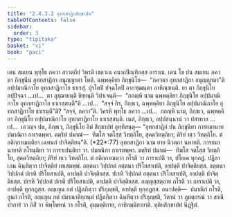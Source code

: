 ```yaml
---
title: "2.4.3.2 อุทกสาฏิกสิกฺขาปท"
tableOfContents: false
sidebar:
  order: 3
type: "tipitaka"
basket: "vi"
book: "paci"
---
```



<DynamicBreadcrumb />

<Division number="887" book="paci">

<Paragraph number="2791" book="paci">
เตน สมเยน พุทฺโธ ภควา สาวตฺถิยํ วิหรติ เชตวเน อนาถปิณฺฑิกสฺส อาราเม. เตน โข ปน สมเยน ภควตา ภิกฺขุนีนํ อุทกสาฏิกา อนุญฺญาตา โหติ. ฉพฺพคฺคิยา ภิกฺขุนิโย—  “ภควตา อุทกสาฏิกา อนุญฺญาตา”ติ อปฺปมาณิกาโย อุทกสาฏิกาโย ธาเรสุํ. ปุรโตปิ ปจฺฉโตปิ อากฑฺฒนฺตา อาหิณฺฑนฺติ.
</Paragraph>

<Paragraph number="2792" book="paci">
ยา ตา ภิกฺขุนิโย อปฺปิจฺฉา …เป…  ตา อุชฺฌายนฺติ ขิยฺยนฺติ วิปาเจนฺติ—  “กถญฺหิ นาม ฉพฺพคฺคิยา ภิกฺขุนิโย อปฺปมาณิกาโย อุทกสาฏิกาโย ธาเรสฺสนฺตี”ติ …เป…  “สจฺจํ กิร, ภิกฺขเว, ฉพฺพคฺคิยา ภิกฺขุนิโย อปฺปมาณิกาโย อุทกสาฏิกาโย ธาเรนฺตี”ติ? “สจฺจํ, ภควา”ติ. วิครหิ พุทฺโธ ภควา …เป…  กถญฺหิ นาม, ภิกฺขเว, ฉพฺพคฺคิยา ภิกฺขุนิโย อปฺปมาณิกาโย อุทกสาฏิกาโย ธาเรสฺสนฺติ. เนตํ, ภิกฺขเว, อปฺปสนฺนานํ วา ปสาทาย …เป…  เอวญฺจ ปน, ภิกฺขเว, ภิกฺขุนิโย อิมํ สิกฺขาปทํ อุทฺทิสนฺตุ—
</Paragraph>

</Division>
<Division number="888" book="paci">

<Paragraph number="2793" book="paci">
<Emphasis>“อุทกสาฏิกํ ปน ภิกฺขุนิยา การยมานาย ปมาณิกา กาเรตพฺพา. ตตฺริทํ ปมาณํ—  ทีฆโส จตโสฺส วิทตฺถิโย, สุคตวิทตฺถิยา; ติริยํ ทฺเว วิทตฺถิโย. ตํ อติกฺกาเมนฺติยา เฉทนกํ ปาจิตฺติยนฺ”</Emphasis>ติ. (*22*:<Emphasis>77</Emphasis>)
</Paragraph>

</Division>
<Division number="889" book="paci">

<Paragraph number="2794" book="paci">
<Emphasis>อุทกสาฏิกา</Emphasis> นาม ยาย นิวตฺถา นหายติ.
</Paragraph>

<Paragraph number="2795" book="paci">
<Emphasis>การยมานายา</Emphasis>ติ กโรนฺติยา วา การาเปนฺติยา วา.
</Paragraph>

<Paragraph number="2796" book="paci">
ปมาณิกา กาเรตพฺพา. ตตฺริทํ ปมาณํ—  ทีฆโส จตโสฺส วิทตฺถิโย, สุคตวิทตฺถิยา; ติริยํ ทฺเว วิทตฺถิโย. ตํ อติกฺกาเมตฺวา กโรติ วา การาเปติ วา, ปโยเค ทุกฺกฏํ. ปฏิลาเภน ฉินฺทิตฺวา ปาจิตฺติยํ เทเสตพฺพํ.
</Paragraph>

</Division>
<Division number="890" book="paci">

<Paragraph number="2797" book="paci">
อตฺตนา วิปฺปกตํ อตฺตนา ปริโยสาเปติ, อาปตฺติ ปาจิตฺติยสฺส. อตฺตนา วิปฺปกตํ ปเรหิ ปริโยสาเปติ, อาปตฺติ ปาจิตฺติยสฺส. ปเรหิ วิปฺปกตํ อตฺตนา ปริโยสาเปติ, อาปตฺติ ปาจิตฺติยสฺส. ปเรหิ วิปฺปกตํ ปเรหิ ปริโยสาเปติ, อาปตฺติ ปาจิตฺติยสฺส.
</Paragraph>

<Paragraph number="2798" book="paci">
อญฺญสฺสตฺถาย กโรติ วา การาเปติ วา, อาปตฺติ ทุกฺกฏสฺส. อญฺเญน กตํ ปฏิลภิตฺวา ปริภุญฺชติ, อาปตฺติ ทุกฺกฏสฺส.
</Paragraph>

</Division>
<Division number="891" book="paci">

<Paragraph number="2799" book="paci">
อนาปตฺติ—  ปมาณิกํ กโรติ, อูนกํ กโรติ, อญฺเญน กตํ ปมาณาติกฺกนฺตํ ปฏิลภิตฺวา ฉินฺทิตฺวา ปริภุญฺชติ, วิตานํ วา ภูมตฺถรณํ วา สาณิปาการํ วา ภิสิํ วา พิพฺโพหนํ วา กโรติ, อุมฺมตฺติกาย, อาทิกมฺมิกายาติ.

</Paragraph>
</Division>

<Paragraph number="2800" type="center" book="paci">
ทุติยสิกฺขาปทํ นิฏฺฐิตํ.
</Paragraph>